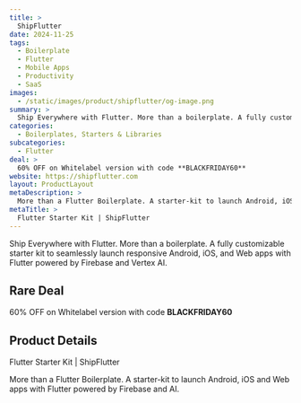 ```yaml
---
title: >
  ShipFlutter
date: 2024-11-25
tags:
  - Boilerplate
  - Flutter
  - Mobile Apps
  - Productivity
  - SaaS
images:
  - /static/images/product/shipflutter/og-image.png
summary: >
  Ship Everywhere with Flutter. More than a boilerplate. A fully customizable starter kit to seamlessly launch responsive Android, iOS, and Web apps with Flutter powered by Firebase and Vertex AI.
categories:
  - Boilerplates, Starters & Libraries
subcategories:
  - Flutter
deal: >
  60% OFF on Whitelabel version with code **BLACKFRIDAY60**
website: https://shipflutter.com
layout: ProductLayout
metaDescription: >
  More than a Flutter Boilerplate. A starter-kit to launch Android, iOS and Web apps with Flutter powered by Firebase and AI.
metaTitle: >
  Flutter Starter Kit | ShipFlutter
---
```

Ship Everywhere with Flutter. More than a boilerplate. A fully customizable starter kit to seamlessly launch responsive Android, iOS, and Web apps with Flutter powered by Firebase and Vertex AI.

## Rare Deal

60% OFF on Whitelabel version with code **BLACKFRIDAY60**

## Product Details

Flutter Starter Kit | ShipFlutter

More than a Flutter Boilerplate. A starter-kit to launch Android, iOS and Web apps with Flutter powered by Firebase and AI.
